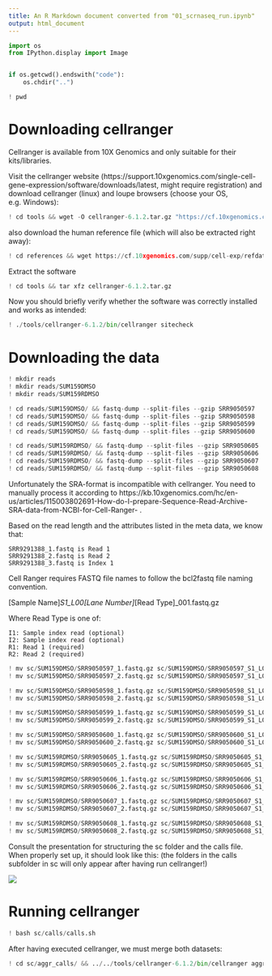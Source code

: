 ---
title: An R Markdown document converted from "01_scrnaseq_run.ipynb"
output: html_document
---

```{python}
import os
from IPython.display import Image


if os.getcwd().endswith("code"):
    os.chdir("..")

```

```{python}
! pwd
```

# Downloading cellranger

Cellranger is available from 10X Genomics and only suitable for their kits/libraries.

Visit the cellranger website (https://support.10xgenomics.com/single-cell-gene-expression/software/downloads/latest, might require registration) and download cellranger (linux) and loupe browsers (choose your OS, e.g. Windows):

```{python}
! cd tools && wget -O cellranger-6.1.2.tar.gz "https://cf.10xgenomics.com/releases/cell-exp/cellranger-6.1.2.tar.gz?Expires=1641958065&Policy=eyJTdGF0ZW1lbnQiOlt7IlJlc291cmNlIjoiaHR0cHM6Ly9jZi4xMHhnZW5vbWljcy5jb20vcmVsZWFzZXMvY2VsbC1leHAvY2VsbHJhbmdlci02LjEuMi50YXIuZ3oiLCJDb25kaXRpb24iOnsiRGF0ZUxlc3NUaGFuIjp7IkFXUzpFcG9jaFRpbWUiOjE2NDE5NTgwNjV9fX1dfQ__&Signature=g2re3W~2ybB0B3sFtdXmM~W2fWTUF4AMKF~46oEqQ0lV9W4IBfJ-7kpnSgAHj7KbIsB-Pu7l2l3gX8i8evLnnmru3x8i6sp72K5eRYgpY7JxypcTuWi9sbF1p8ezHoL5C9dsR0QI3Gx9ZDbu2VA5wrGV7wRi0ehnbXTsUAjOnG87lKAq7khwC~HvcOux9Og8B0WzbSb2Hb1klEoAj5n5Xd~-ta8EoqjeqVdgue0-DVXD36kvU5OkYWOTehNZtTkXxBdDwgbjbKw-8XgZYnie1p8lfDWTZRU16o81-lovv0yq3XFkvh89Kuj84GjwxU6s-~d9Xq-BE8g28DG8vLlGxg__&Key-Pair-Id=APKAI7S6A5RYOXBWRPDA"
```

also download the human reference file (which will also be extracted right away):

```{python}
! cd references && wget https://cf.10xgenomics.com/supp/cell-exp/refdata-gex-GRCh38-2020-A.tar.gz && tar xfz refdata-gex-GRCh38-2020-A.tar.gz
```

Extract the software

```{python}
! cd tools && tar xfz cellranger-6.1.2.tar.gz
```

Now you should briefly verify whether the software was correctly installed and works as intended:

```{python}
! ./tools/cellranger-6.1.2/bin/cellranger sitecheck
```

# Downloading the data

```{python}
! mkdir reads
! mkdir reads/SUM159DMSO
! mkdir reads/SUM159RDMSO
```

```{python}
! cd reads/SUM159DMSO/ && fastq-dump --split-files --gzip SRR9050597
! cd reads/SUM159DMSO/ && fastq-dump --split-files --gzip SRR9050598
! cd reads/SUM159DMSO/ && fastq-dump --split-files --gzip SRR9050599
! cd reads/SUM159DMSO/ && fastq-dump --split-files --gzip SRR9050600
```

```{python}
! cd reads/SUM159RDMSO/ && fastq-dump --split-files --gzip SRR9050605
! cd reads/SUM159RDMSO/ && fastq-dump --split-files --gzip SRR9050606
! cd reads/SUM159RDMSO/ && fastq-dump --split-files --gzip SRR9050607
! cd reads/SUM159RDMSO/ && fastq-dump --split-files --gzip SRR9050608
```

Unfortunately the SRA-format is incompatible with cellranger. You need to manually process it according to https://kb.10xgenomics.com/hc/en-us/articles/115003802691-How-do-I-prepare-Sequence-Read-Archive-SRA-data-from-NCBI-for-Cell-Ranger- .

Based on the read length and the attributes listed in the meta data, we know that:

    SRR9291388_1.fastq is Read 1
    SRR9291388_2.fastq is Read 2
    SRR9291388_3.fastq is Index 1

Cell Ranger requires FASTQ file names to follow the bcl2fastq file naming convention.

[Sample Name]_S1_L00[Lane Number]_[Read Type]_001.fastq.gz

Where Read Type is one of:

    I1: Sample index read (optional)
    I2: Sample index read (optional)
    R1: Read 1 (required)
    R2: Read 2 (required)

```{python}
! mv sc/SUM159DMSO/SRR9050597_1.fastq.gz sc/SUM159DMSO/SRR9050597_S1_L001_R1_001.fastq.gz
! mv sc/SUM159DMSO/SRR9050597_2.fastq.gz sc/SUM159DMSO/SRR9050597_S1_L001_R2_001.fastq.gz

! mv sc/SUM159DMSO/SRR9050598_1.fastq.gz sc/SUM159DMSO/SRR9050598_S1_L001_R1_001.fastq.gz
! mv sc/SUM159DMSO/SRR9050598_2.fastq.gz sc/SUM159DMSO/SRR9050598_S1_L001_R2_001.fastq.gz

! mv sc/SUM159DMSO/SRR9050599_1.fastq.gz sc/SUM159DMSO/SRR9050599_S1_L001_R1_001.fastq.gz
! mv sc/SUM159DMSO/SRR9050599_2.fastq.gz sc/SUM159DMSO/SRR9050599_S1_L001_R2_001.fastq.gz

! mv sc/SUM159DMSO/SRR9050600_1.fastq.gz sc/SUM159DMSO/SRR9050600_S1_L001_R1_001.fastq.gz
! mv sc/SUM159DMSO/SRR9050600_2.fastq.gz sc/SUM159DMSO/SRR9050600_S1_L001_R2_001.fastq.gz
```

```{python}
! mv sc/SUM159RDMSO/SRR9050605_1.fastq.gz sc/SUM159RDMSO/SRR9050605_S1_L001_R1_001.fastq.gz
! mv sc/SUM159RDMSO/SRR9050605_2.fastq.gz sc/SUM159RDMSO/SRR9050605_S1_L001_R2_001.fastq.gz

! mv sc/SUM159RDMSO/SRR9050606_1.fastq.gz sc/SUM159RDMSO/SRR9050606_S1_L001_R1_001.fastq.gz
! mv sc/SUM159RDMSO/SRR9050606_2.fastq.gz sc/SUM159RDMSO/SRR9050606_S1_L001_R2_001.fastq.gz

! mv sc/SUM159RDMSO/SRR9050607_1.fastq.gz sc/SUM159RDMSO/SRR9050607_S1_L001_R1_001.fastq.gz
! mv sc/SUM159RDMSO/SRR9050607_2.fastq.gz sc/SUM159RDMSO/SRR9050607_S1_L001_R2_001.fastq.gz

! mv sc/SUM159RDMSO/SRR9050608_1.fastq.gz sc/SUM159RDMSO/SRR9050608_S1_L001_R1_001.fastq.gz
! mv sc/SUM159RDMSO/SRR9050608_2.fastq.gz sc/SUM159RDMSO/SRR9050608_S1_L001_R2_001.fastq.gz
```

Consult the presentation for structuring the sc folder and the calls file. When properly set up, it should look like this: (the folders in the calls subfolder in sc will only appear after having run cellranger!)

<img src="../images/folder_layout.png" />

# Running cellranger

```{python}
! bash sc/calls/calls.sh
```

After having executed cellranger, we must merge both datasets:

```{python}
! cd sc/aggr_calls/ && ../../tools/cellranger-6.1.2/bin/cellranger aggr --localmem 30 --localcores 8 --csv aggr_samples.csv --id SUM159DMSO_RDMSO
```

